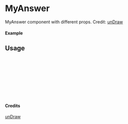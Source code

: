 
<Meta of={MyAnswer} title="unDraw/MyAnswer" />

# MyAnswer

MyAnswer component with different props.
Credit: [unDraw](https://undraw.co/illustrations)

#### Example

<Canvas of={MyAnswer.Primary} />

## Usage

```ts
import { MyAnswer } from "yadl-ui";

const Example = () => {
  return (
      <MyAnswer />
  );
};

export default Example;
```

#### Credits
[unDraw](https://undraw.co/illustrations)
